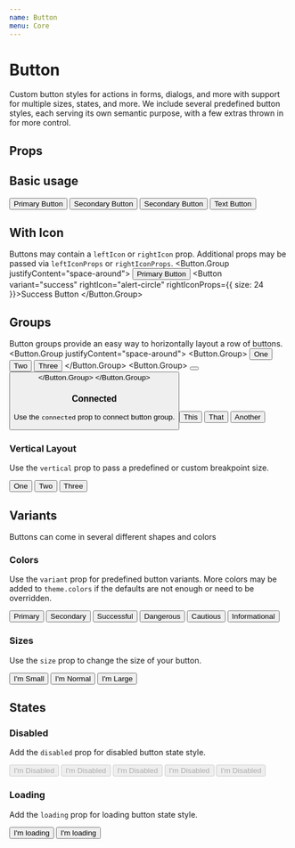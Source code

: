 ```yaml
---
name: Button
menu: Core
---
```



# Button

Custom button styles for actions in forms, dialogs, and more with support for multiple sizes, states, and more. We include several predefined button styles, each serving its own semantic purpose, with a few extras thrown in for more control.

## Props

<PropsTable of={Button} />

## Basic usage

<Playground>
  <Button.Group justifyContent="space-around">
    <Button>Primary Button</Button>
    <Button variant="secondary">Secondary Button</Button>
    <Button variant="grey">Secondary Button</Button>
    <Button variant="primaryText">Text Button</Button>
  </Button.Group>
</Playground>

## With Icon

Buttons may contain a `leftIcon` or `rightIcon` prop. Additional props may be passed via `leftIconProps` or `rightIconProps`.
<Playground>
  <Button.Group justifyContent="space-around">
    <Button leftIcon="alert">Primary Button</Button>
    <Button variant="success" rightIcon="alert-circle" rightIconProps={{ size: 24 }}>Success Button</Button>
  </Button.Group>
</Playground>

## Groups

Button groups provide an easy way to horizontally layout a row of buttons.
<Playground>
  <Button.Group justifyContent="space-around">
    <Button.Group>
      <Button>One</Button>
      <Button>Two</Button>
      <Button variant="secondary">Three</Button>
    </Button.Group>
    <Button.Group>
      <Button leftIcon="alert" />
      <Button variant="secondary" leftIcon="alert-circle" />
    </Button.Group>
  </Button.Group>
</Playground>

### Connected

Use the `connected` prop to connect button group.

<Playground>
    <Button.Group connected justifyContent="center">
      <Button>This</Button>
      <Button>That</Button>
      <Button variant="secondary">Another</Button>
    </Button.Group>
</Playground>

### Vertical Layout

Use the `vertical` prop to pass a predefined or custom breakpoint size.

<Playground>
  <Button.Group vertical="md">
    <Button>One</Button>
    <Button>Two</Button>
    <Button variant="secondary">Three</Button>
  </Button.Group>
</Playground>

## Variants

Buttons can come in several different shapes and colors

### Colors

Use the `variant` prop for predefined button variants. More colors may be added to `theme.colors` if the defaults are not enough or need to be overridden.

<Playground>
   <Button.Group justifyContent="space-around">
    <Button variant="primary">Primary</Button>
    <Button variant="secondary">Secondary</Button>
    <Button variant="success">Successful</Button>
    <Button variant="danger">Dangerous</Button>
    <Button variant="warning">Cautious</Button>
    <Button variant="grey">Informational</Button>
  </Button.Group>
</Playground>

### Sizes

Use the `size` prop to change the size of your button.

<Playground>
  <Button.Group justifyContent="space-around">
    <Button size="sm">I'm Small</Button>
    <Button>I'm Normal</Button>
    <Button size="lg">I'm Large</Button>
  </Button.Group>
</Playground>

## States

### Disabled

Add the `disabled` prop for disabled button state style.

<Playground>
  <Button.Group justifyContent="space-around">
    <Button disabled>I'm Disabled</Button>
    <Button variant="secondary" disabled>I'm Disabled</Button>
    <Button variant="grey" disabled>I'm Disabled</Button>
    <Button variant="success" disabled>I'm Disabled</Button>
    <Button variant="danger" disabled>I'm Disabled</Button>
  </Button.Group>
</Playground>

### Loading

Add the `loading` prop for loading button state style.

<Playground>
  <Button.Group justifyContent="space-around">
    <Button loading>I'm loading</Button>
    <Button loading outline>I'm loading</Button>
  </Button.Group>
</Playground>
